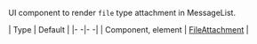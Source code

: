 UI component to render `file` type attachment in MessageList.

| Type | Default |
|- -|- -|
| Component, element | [FileAttachment](/reactnative/ui-components/file-attachment) |
